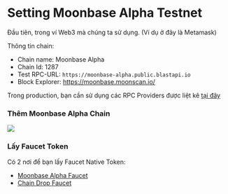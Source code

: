 # Setting Moonbase Alpha Testnet

Đầu tiên, trong ví Web3 mà chúng ta sử dụng. (Ví dụ ở đây là Metamask)

Thông tin chain:

- Chain name: Moonbase Alpha
- Chain Id: 1287
- Test RPC-URL: `https://moonbase-alpha.public.blastapi.io`
- Block Explorer: https://moonbase.moonscan.io/

Trong production, bạn cần sử dụng các RPC Providers được liệt kê [tại đây](https://docs.moonbeam.network/builders/get-started/endpoints/#endpoint-providers)

### Thêm Moonbase Alpha Chain

![](pages/assets/moonbase_wallet_setting.png)

### Lấy Faucet Token

Có 2 nơi để bạn lấy Faucet Native Token:

- [Moonbase Alpha Faucet](https://faucet.moonbeam.network/)
- [Chain Drop Faucet](https://chaindrop.org/?chainid=1287&token=0xeeeeeeeeeeeeeeeeeeeeeeeeeeeeeeeeeeeeeeee)
